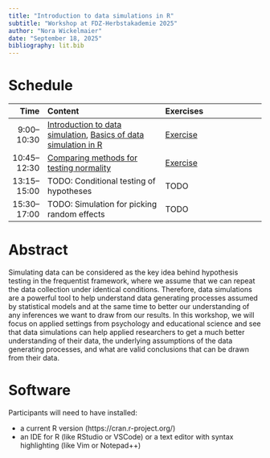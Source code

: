 ```yaml
---
title: "Introduction to data simulations in R"
subtitle: "Workshop at FDZ-Herbstakademie 2025"
author: "Nora Wickelmaier"
date: "September 18, 2025"
bibliography: lit.bib
---
```


# Schedule

| Time         | Content                                                 | Exercises                                       |
|-------------:|:--------------------------------------------------------|:------------------------------------------------|
|  9:00--10:30 | [Introduction to data simulation](01_intro/01-intro.pdf), [Basics of data simulation in R](01_intro/02-datsim.html)| [Exercise](01_intro/exercise.html)|
| 10:45--12:30 | [Comparing methods for testing normality](02_normality/01-normality.html) | [Exercise](02_normality/exercise.html)                   |
| 13:15--15:00 | TODO: Conditional testing of hypotheses | TODO    |
| 15:30--17:00 | TODO: Simulation for picking random effects    | TODO  |


# Abstract

Simulating data can be considered as the key idea behind hypothesis testing in
the frequentist framework, where we assume that we can repeat the data
collection under identical conditions. Therefore, data simulations are a
powerful tool to help understand data generating processes assumed by
statistical models and at the same time to better our understanding of any
inferences we want to draw from our results. In this workshop, we will focus on
applied settings from psychology and educational science and see that data
simulations can help applied researchers to get a much better understanding of
their data, the underlying assumptions of the data generating processes, and
what are valid conclusions that can be drawn from their data.

# Software

Participants will need to have installed:

* a current R version (https://cran.r-project.org/)
* an IDE for R (like RStudio or VSCode) or a text editor with syntax
  highlighting (like Vim or Notepad++)

